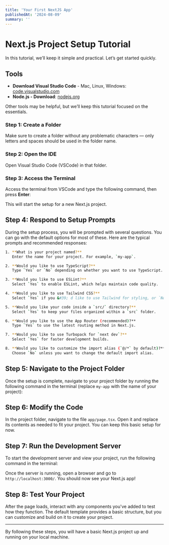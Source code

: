 ```yaml
---
title: 'Your First NextJS App'
publishedAt: '2024-08-09'
summary: ''
---
```


# Next.js Project Setup Tutorial

In this tutorial, we’ll keep it simple and practical. Let’s get started quickly.

## Tools

- **Download Visual Studio Code** - Mac, Linux, Windows: [code.visualstudio.com](https://code.visualstudio.com)
- **Node.js - Download**: [nodejs.org](https://nodejs.org)

Other tools may be helpful, but we’ll keep this tutorial focused on the essentials.

### Step 1: Create a Folder

Make sure to create a folder without any problematic characters — only letters and spaces should be used in the folder name.

### Step 2: Open the IDE

Open Visual Studio Code (VSCode) in that folder.

### Step 3: Access the Terminal

Access the terminal from VSCode and type the following command, then press **Enter**:



This will start the setup for a new Next.js project.

## Step 4: Respond to Setup Prompts

During the setup process, you will be prompted with several questions. You can go with the default options for most of these. Here are the typical prompts and recommended responses:

```bash
1. **What is your project named?**  
   Enter the name for your project. For example, `my-app`.

2. **Would you like to use TypeScript?**  
   Type `Yes` or `No` depending on whether you want to use TypeScript.

3. **Would you like to use ESLint?**  
   Select `Yes` to enable ESLint, which helps maintain code quality.

4. **Would you like to use Tailwind CSS?**  
   Select `Yes` if you &#39; d like to use Tailwind for styling, or `No` if you prefer not to use it.

5. **Would you like your code inside a `src/` directory?**  
   Select `Yes` to keep your files organized within a `src` folder.

6. **Would you like to use the App Router (recommended)?**  
   Type `Yes` to use the latest routing method in Next.js.

7. **Would you like to use Turbopack for `next dev`?**  
   Select `Yes` for faster development builds.

8. **Would you like to customize the import alias (`@/*` by default)?**  
   Choose `No` unless you want to change the default import alias.
```
## Step 5: Navigate to the Project Folder

Once the setup is complete, navigate to your project folder by running the following command in the terminal (replace `my-app` with the name of your project):

## Step 6: Modify the Code

In the project folder, navigate to the file `app/page.tsx`. Open it and replace its contents as needed to fit your project. You can keep this basic setup for now.

## Step 7: Run the Development Server

To start the development server and view your project, run the following command in the terminal:

Once the server is running, open a browser and go to `http://localhost:3000/`. You should now see your Next.js app!

## Step 8: Test Your Project

After the page loads, interact with any components you've added to test how they function. The default template provides a basic structure, but you can customize and build on it to create your project.

---

By following these steps, you will have a basic Next.js project up and running on your local machine.

